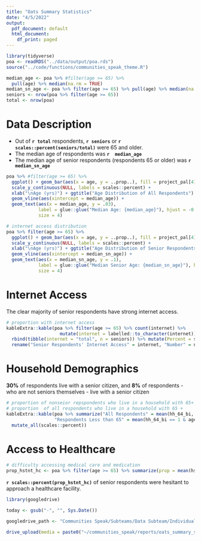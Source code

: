 ```yaml
---
title: "Oats Summary Statistics"
date: "4/5/2022"
output:
  pdf_document: default
  html_document:
    df_print: paged
---
```


```r
library(tidyverse)
poa <- readRDS("../data/output/poa.rds")
source("../code/functions/communities_speak_theme.R")

median_age <- poa %>% #filter(age >= 65) %>%
  pull(age) %>% median(na.rm = TRUE)
median_sn_age <- poa %>% filter(age >= 65) %>% pull(age) %>% median(na.rm = TRUE)
seniors <- nrow(poa %>% filter(age >= 65))
total <- nrow(poa)

```

# Data Description

- Out of **`r total`** respondents, **`r seniors`** or **`r scales::percent(seniors/total)`** were 65 and older.
- The median age of respondents was **`r  median_age`**
- The median age of senior respondents (respondents 65 or older) was **`r  median_sn_age`**

```r
poa %>% #filter(age >= 65) %>%
  ggplot() + geom_bar(aes(x = age, y = ..prop..), fill = project_pal[4]) +
  scale_y_continuous(NULL, labels = scales::percent) +
  xlab("\nAge (yrs)") + ggtitle("Age Distribution of All Respondents") +
  geom_vline(aes(xintercept = median_age)) +
  geom_text(aes(x = median_age, y = .03),
            label = glue::glue("Median Age: {median_age}"), hjust = -0.1,
            size = 4)

# internet access distribution
poa %>% filter(age >= 65) %>%
  ggplot() + geom_bar(aes(x = age, y = ..prop..), fill = project_pal[4]) +
  scale_y_continuous(NULL, labels = scales::percent) +
  xlab("\nAge (yrs)") + ggtitle("Age Distribution of Senior Respondents") +
  geom_vline(aes(xintercept = median_sn_age)) +
  geom_text(aes(x = median_sn_age, y = .1),
            label = glue::glue("Median Senior Age: {median_sn_age}"), hjust = -0.1,
            size = 4)
```

# Internet Access

The clear majority of senior respondents have strong internet access.

```r
# proportion with internet access
kableExtra::kable(poa %>% filter(age >= 65) %>% count(internet) %>%
                    mutate(internet = labelled::to_character(internet)) %>%
  rbind(tibble(internet = "total", n = seniors)) %>% mutate(Percent = scales::percent(n/seniors)) %>%
  rename("Senior Respondents' Internet Access" = internet, "Number" = n))
```

# Household Demographics

**30%** of respondents live with a senior citizen, and **8%** of respondents - who are not seniors themselves - live with a senior citizen

```r
# proportion of nonseior repspondents who live in a household with 65+
# proportion  of all respondents who live in a household with 65 +
kableExtra::kable(poa %>% summarize("All Respondents" = mean(hh_64_bi, na.rm = TRUE),
                  "Respondents Less than 65" = mean(hh_64_bi == 1 & age < 65, na.rm = TRUE)) %>%
  mutate_all(scales::percent))

```

# Access to Healthcare

```r
# difficulty accessing medical care and medication
prop_hstnt_hc <- poa %>% filter(age >= 65) %>% summarize(prop = mean(hstnt_hc, na.rm = TRUE)) %>% pull(prop)
```

 **`r scales::percent(prop_hstnt_hc)`** of senior respondents were hesitant to approach a healthcare facility.


```r
library(googledrive)

today <- gsub("-", "", Sys.Date())

googledrive_path <- "Communities Speak/Subteams/Data Subteam/Individual Survey-2(POA/Codebook/Census Figures)/cleaning/"

drive_upload(media = paste0("~/communities_speak/reports/oats_summary_stats.pdf"), path = paste0(googledrive_path, "visuals/oats_summary_stats", today, ".pdf"), overwrite = TRUE)

```
